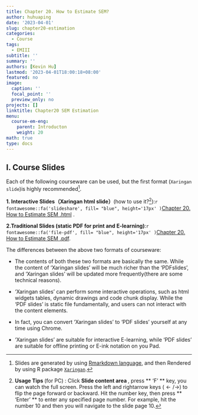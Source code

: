 ```yaml
---
title: Chapter 20. How to Estimate SEM?
author: huhuaping
date: '2023-04-01'
slug: chapter20-estimation
categories:
  - Course
tags:
  - EMIII
subtitle: ''
summary: ''
authors: [Kevin Hu]
lastmod: '2023-04-01T18:00:18+08:00'
featured: no
image:
  caption: ''
  focal_point: ''
  preview_only: no
projects: []
linktitle: Chapter20 SEM Estimation
menu:
  course-em-eng:
    parent: Introducton
    weight: 20
math: true
type: docs
---
```


## I. Course Slides

Each of the following courseware can be used, but the first format (`Xaringan slide`)is highly recommended[^a].


**1. Interactive Slides（Xaringan html slide）**(how to use it?[^b]):`r fontawesome::fa('slideshare', fill= "blue", height='17px' )`[Chapter 20. How to Estimate SEM .html](/course-em-eng/slide-eng/SEM-slide-eng-part3-estimation.html) .


**2.Traditional Slides (static PDF for print and E-learning)**:`r fontawesome::fa('file-pdf', fill= "blue", height='17px' )`[Chapter 20. How to Estimate SEM .pdf](/course-em-eng/material/SEM-slide-eng-part3-estimation.pdf).

The differences between the above two formats of courseware:

- The contents of both these two formats are basically the same. While the content of 'Xaringan slides' will be much richer than the 'PDFslides', and  'Xaringan slides' will be updated more frequently(there are some technical reasons).

- 'Xaringan slides' can perform some interactive operations, such as html widgets tables, dynamic drawings and code chunk display. While the 'PDF slides' is static file fundamentally, and users can not interact with the content elements.


- In fact, you can convert 'Xaringan slides' to 'PDF slides'  yourself at any time using Chrome.

- 'Xaringan slides' are suitable for interactive E-learning, while 'PDF slides' are suitable for offline printing or E-ink notation on you Pad.


<!---footnote following--->

[^a]: Slides are generated by using [Rmarkdown language](https://rmarkdown.rstudio.com/), and then Rendered by using R package [`Xaringan`](https://github.com/yihui/xaringan).

[^b]: **Usage Tips ** (for PC) : Click **Slide content area **, press ** 'F' ** key, you can watch the full screen. Press the left and rightarrow keys ($\leftarrow/\rightarrow$) to flip the page forward or backward. Hit the number key, then press ** 'Enter' ** to enter any specified page number. For example, hit the number 10 and then you will navigate to the slide page 10.

